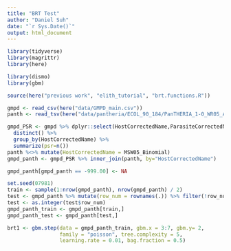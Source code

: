```yaml
---
title: "BRT Test"
author: "Daniel Suh"
date: "`r Sys.Date()`"
output: html_document
---
```


```r
library(tidyverse)
library(magrittr)
library(here)

library(dismo)
library(gbm)

source(here("previous work", "elith_tutorial", "brt.functions.R"))
```


```r
gmpd <- read_csv(here("data/GMPD_main.csv"))
panth <- read_tsv(here("data/pantheria/ECOL_90_184/PanTHERIA_1-0_WR05_Aug2008.txt"))
```


```r
gmpd_PSR <- gmpd %>% dplyr::select(HostCorrectedName,ParasiteCorrectedName) %>% 
  distinct() %>% 
  group_by(HostCorrectedName) %>% 
  summarize(psr=n())
panth %<>% mutate(HostCorrectedName = MSW05_Binomial)
gmpd_panth <- gmpd_PSR %>% inner_join(panth, by="HostCorrectedName")
```


```r
gmpd_panth[gmpd_panth == -999.00] <- NA
```


```r
set.seed(07981)
train <- sample(1:nrow(gmpd_panth), nrow(gmpd_panth) / 2)
test <- gmpd_panth %>% mutate(row_num = rownames(.)) %>% filter(!row_num %in% train) %>% dplyr::select(row_num)
test <- as.integer(test$row_num)
gmpd_panth_train <- gmpd_panth[train,]
gmpd_panth_test <- gmpd_panth[test,]
```


```r
brt1 <- gbm.step(data = gmpd_panth_train, gbm.x = 3:7, gbm.y= 2,
                 family = "poisson", tree.complexity = 5,
                 learning.rate = 0.01, bag.fraction = 0.5)
```












